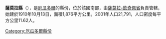 {{coord|4|7|S|78|48|W|display=title}}

'''薩莫拉縣'''（{{lang-es|Cantón Zamora}}），是[[厄瓜多爾|厄瓜多爾]]的縣份，位於該國南部，由[[薩莫拉-欽奇佩省|薩莫拉-欽奇佩省]]負責管轄，始建於1910年10月13日，面積1,876平方公里，2001年人口21,791，人口密度每平方公里11.62人。

{{厄瓜多爾縣份}}

[[Category:厄瓜多爾縣份|Category:厄瓜多爾縣份]]


{{Ecuador-geo-stub}}